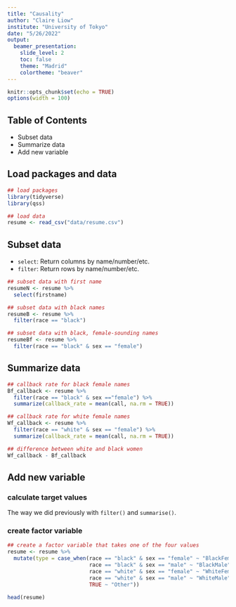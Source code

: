 ```yaml
---
title: "Causality"
author: "Claire Liow"
institute: "University of Tokyo"
date: "5/26/2022"
output: 
  beamer_presentation:
    slide_level: 2
    toc: false
    theme: "Madrid"
    colortheme: "beaver"
---
```


```r
knitr::opts_chunk$set(echo = TRUE)
options(width = 100)
```

## Table of Contents
- Subset data 
- Summarize data
- Add new variable

## Load packages and data
```r
## load packages
library(tidyverse)
library(qss)

## load data
resume <- read_csv("data/resume.csv")
```

## Subset data
- `select`: Return columns by name/number/etc.
- `filter`: Return rows by name/number/etc.

```r
## subset data with first name
resumeN <- resume %>% 
  select(firstname)

## subset data with black names
resumeB <- resume %>% 
  filter(race == "black")

## subset data with black, female-sounding names
resumeBf <- resume %>% 
  filter(race == "black" & sex == "female")
```

## Summarize data
```r
## callback rate for black female names
Bf_callback <- resume %>% 
  filter(race == "black" & sex =="female") %>%
  summarize(callback_rate = mean(call, na.rm = TRUE))

## callback rate for white female names
Wf_callback <- resume %>% 
  filter(race == "white" & sex == "female") %>%
  summarize(callback_rate = mean(call, na.rm = TRUE))

## difference between white and black women
Wf_callback - Bf_callback
```

## Add new variable

\tiny

### calculate target values
The way we did previously with `filter()` and `summarise()`. 

### create factor variable
```r
## create a factor variable that takes one of the four values
resume <- resume %>%
  mutate(type = case_when(race == "black" & sex == "female" ~ "BlackFemale",
                          race == "black" & sex == "male" ~ "BlackMale",
                          race == "white" & sex == "female" ~ "WhiteFemale",
                          race == "white" & sex == "male" ~ "WhiteMale",
                          TRUE ~ "Other"))

head(resume)
```

